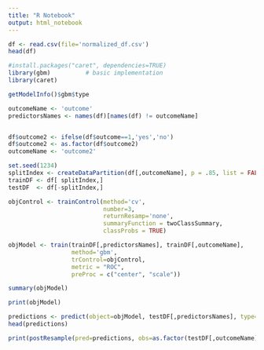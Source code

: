 ```yaml
---
title: "R Notebook"
output: html_notebook
---
```


```r
df <- read.csv(file='normalized_df.csv')
head(df)
```



```r
#install.packages("caret", dependencies=TRUE)
library(gbm)          # basic implementation
library(caret)

getModelInfo()$gbm$type

outcomeName <- 'outcome'
predictorsNames <- names(df)[names(df) != outcomeName]


df$outcome2 <- ifelse(df$outcome==1,'yes','no')
df$outcome2 <- as.factor(df$outcome2)
outcomeName <- 'outcome2'

```


```r
set.seed(1234)
splitIndex <- createDataPartition(df[,outcomeName], p = .85, list = FALSE, times = 1)
trainDF <- df[ splitIndex,]
testDF  <- df[-splitIndex,]

```

```r

objControl <- trainControl(method='cv', 
                           number=3, 
                           returnResamp='none', 
                           summaryFunction = twoClassSummary, 
                           classProbs = TRUE)

objModel <- train(trainDF[,predictorsNames], trainDF[,outcomeName], 
                  method='gbm', 
                  trControl=objControl,  
                  metric = "ROC",
                  preProc = c("center", "scale"))

summary(objModel)

```


```r
print(objModel)
```


```r
predictions <- predict(object=objModel, testDF[,predictorsNames], type='raw')
head(predictions)
```

```r
print(postResample(pred=predictions, obs=as.factor(testDF[,outcomeName])))
```